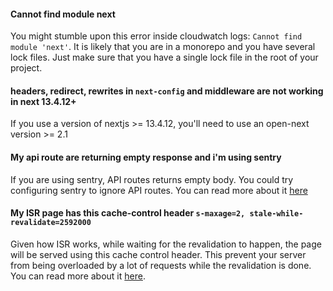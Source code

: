#### Cannot find module next

You might stumble upon this error inside cloudwatch logs: `Cannot find module 'next'`.
It is likely that you are in a monorepo and you have several lock files.
Just make sure that you have a single lock file in the root of your project.

#### headers, redirect, rewrites in `next-config` and middleware are not working in next 13.4.12+

If you use a version of nextjs >= 13.4.12, you'll need to use an open-next version >= 2.1

#### My api route are returning empty response and i'm using sentry

If you are using sentry, API routes returns empty body. You could try configuring sentry to ignore API routes. You can read more about it [here](https://docs.sentry.io/platforms/javascript/guides/nextjs/manual-setup/?opt-out-of-auto-instrumentation-on-specific-routes)

#### My ISR page has this cache-control header `s-maxage=2, stale-while-revalidate=2592000`

Given how ISR works, while waiting for the revalidation to happen, the page will be served using this cache control header. This prevent your server from being overloaded by a lot of requests while the revalidation is done. You can read more about it [here](/inner_workings/isr).